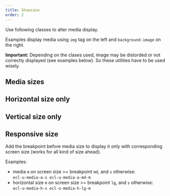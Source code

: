 ```yaml
---
title: Showcase
order: 2
---
```



Use following classes to alter media display.

Examples display media using `img` tag on the left and
`background-image` on the right.

**Important:** Depending on the clases used, image may be distorded or not correctly displayed (see examples below). So these utilities have to be used wisely.

## Media sizes

<Playground system="ec" selectedKind="utilities-media" selectedStory="default">
  <Media type="a" token="s" />
  <Media type="a" token="m" />
</Playground>

## Horizontal size only

<Playground system="ec" selectedKind="utilities-media" selectedStory="default">
  <Media type="h" token="s" />
  <Media type="h" token="m" />
</Playground>

## Vertical size only

<Playground system="ec" selectedKind="utilities-media" selectedStory="default">
  <Media type="v" token="s" />
  <Media type="v" token="m" />
</Playground>

## Responsive size

Add the breakpoint before media size to display it only with corresponding screen size (works for all kind of size ahead).

Examples:

- media `m` on screen size >= breakpoint `md`, and `s` otherwise:  
  `ecl-u-media-a-s ecl-u-media-a-md-m`
- horizontal size `m` on screen size >= breakpoint `lg`, and `s` otherwise:  
  `ecl-u-media-h-s ecl-u-media-h-lg-m`
